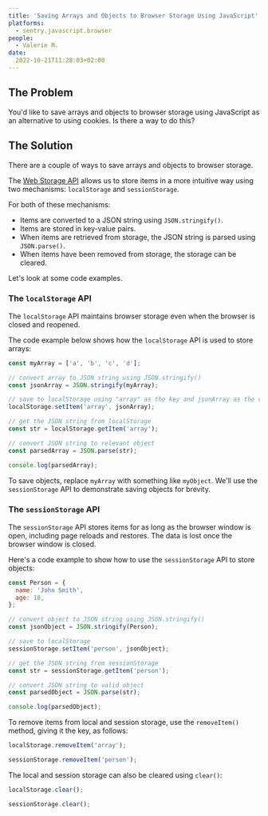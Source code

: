 ```yaml
---
title: 'Saving Arrays and Objects to Browser Storage Using JavaScript'
platforms:
  - sentry.javascript.browser
people:
  - Valerie M.
date:
  2022-10-21T11:28:03+02:00
---
```


## The Problem

You'd like to save arrays and objects to browser storage using JavaScript as an alternative to using cookies. Is there a way to do this?

## The Solution

There are a couple of ways to save arrays and objects to browser storage.

The [Web Storage API](https://developer.mozilla.org/en-US/docs/Web/API/Web_Storage_API) allows us to store items in a more intuitive way using two mechanisms: `localStorage` and `sessionStorage`.

For both of these mechanisms:

- Items are converted to a JSON string using `JSON.stringify()`.
- Items are stored in key-value pairs.
- When items are retrieved from storage, the JSON string is parsed using `JSON.parse()`.
- When items have been removed from storage, the storage can be cleared.

Let's look at some code examples.

### The `localStorage` API

The `localStorage` API maintains browser storage even when the browser is closed and reopened.

The code example below shows how the `localStorage` API is used to store arrays:

```javascript
const myArray = ['a', 'b', 'c', 'd'];

// convert array to JSON string using JSON.stringify()
const jsonArray = JSON.stringify(myArray);

// save to localStorage using "array" as the key and jsonArray as the value
localStorage.setItem('array', jsonArray);

// get the JSON string from localStorage
const str = localStorage.getItem('array');

// convert JSON string to relevant object
const parsedArray = JSON.parse(str);

console.log(parsedArray);
```

To save objects, replace `myArray` with something like `myObject`. We'll use the `sessionStorage` API to demonstrate saving objects for brevity.

### The `sessionStorage` API

The `sessionStorage` API stores items for as long as the browser window is open, including page reloads and restores. The data is lost once the browser window is closed.

Here's a code example to show how to use the `sessionStorage` API to store objects:

```javascript
const Person = {
  name: 'John Smith',
  age: 18,
};

// convert object to JSON string using JSON.stringify()
const jsonObject = JSON.stringify(Person);

// save to localStorage
sessionStorage.setItem('person', jsonObject);

// get the JSON string from sessionStorage
const str = sessionStorage.getItem('person');

// convert JSON string to valid object
const parsedObject = JSON.parse(str);

console.log(parsedObject);
```

To remove items from local and session storage, use the `removeItem()` method, giving it the key, as follows:

```javascript
localStorage.removeItem('array');

sessionStorage.removeItem('person');
```

The local and session storage can also be cleared using `clear()`:

```javascript
localStorage.clear();

sessionStorage.clear();
```
